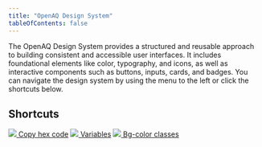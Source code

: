 ```yaml
---
title: "OpenAQ Design System"
tableOfContents: false
---
```



<section class="intro-section">
  <p>
    The OpenAQ Design System provides a structured and reusable approach to
    building consistent and accessible user interfaces. It includes foundational
    elements like color, typography, and icons, as well as interactive
    components such as buttons, inputs, cards, and badges. You can navigate the
    design system by using the menu to the left or click the shortcuts below.
  </p>

  <h2>Shortcuts</h2>
  <div class="shortcuts-list">
    <a href="/openaq-design-system/overview/color#overviewColorHeading" class="type-link-1 shortcut-link"> <img src={HexCodeShortcut.src} class="shortcut-image"/> Copy hex code</a>
    <a href="/openaq-design-system/overview/color#variablesHeading" class="type-link-1 shortcut-link"><img src={VariablesShortcut.src} class="shortcut-image"/> Variables</a>
    <a href="/openaq-design-system/utilities/colors#full-color-palette" class="type-link-1 shortcut-link"><img src={ClassShortcut.src} class="shortcut-image"/> Bg-color classes</a>
  </div>
</section>
